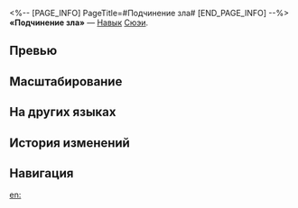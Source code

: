<%-- [PAGE_INFO]
PageTitle=#Подчинение зла#
[END_PAGE_INFO] --%>
{{Навык Инфобокс
|Название         = Подчинение зла
|Изображение      = Навык Подчинение зла.png
|Персонаж         = Сюэи
|Тип              = Навык
|Тэг              = Взрывная атака
|УронСтойк        = 20 (основная цель)<br />10
|ЭнергияГен       = 30
|Энергия          = 
|Длительность     = 
|Описание         = Наносит выбранному противнику квантовый урон, равный {{Цвет|Выделенный|70%—154%}} от силы атаки Сюэи, и квантовый урон соседним целям, равный {{Цвет|Выделенный|35%—77%}} от силы атаки Сюэи.
|Свойство1        = 
|Масштабирование1 = 
}}
'''«Подчинение зла»''' — [[Навык]] [[Сюэи]].

==Превью==
{{Превью
|Файл = Подчинение зла Превью
}}

==Масштабирование==
{{Масштабирование навыка
|70%;77%;84%;91%;98%;105%;113.75%;122.5%;131.25%;140%;147%;154%;161%;168%;175%
|35%;38.5%;42%;45.5%;49%;52.5%;56.88%;61.25%;65.63%;70%;73.5%;77%;80.5%;84%;87.5%
}}

==На других языках==
{{На других языках
|en   = Iniquity Obliteration
|zhs  = 摄伏诸恶
|zht  = 攝伏諸惡
|ja   = {{Rubi|諸悪摂伏|しょあくしょうふく}}
|ko   = 죄악 진압
|es   = Aniquilación del mal
|fr   = Éradication des péchés
|ru   = Подчинение зла
|th   = Iniquity Obliteration
|vi   = Xóa Sổ Ác Nghiệp
|de   = Vernichtung des Frevels
|id   = Iniquity Obliteration
|pt   = Obliteração de Iniquidade
}}

==История изменений==
{{История изменений|3.5}}

==Навигация==
{{Навык Навбокс|Сюэи}}

[[en:]]